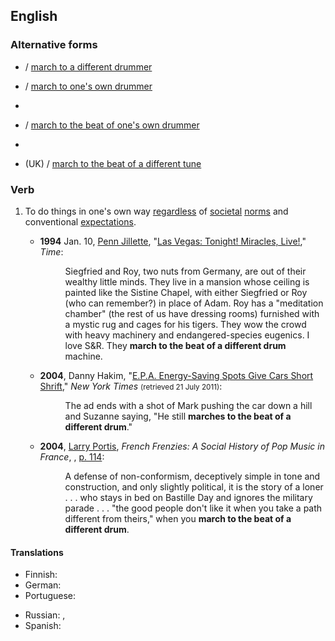 ==English==

===Alternative forms===
* {{l|en|march to a different drum}} / [[march to a different drummer]]
* {{l|en|march to one's own drum}} / [[march to one's own drummer]]
* {{l|en|march to the beat of a different drummer}}
* {{l|en|march to the beat of one's own drum}} / [[march to the beat of one's own drummer]]
* {{l|en|march to a different beat}}
* {{l|en|march to a different tune}} (UK) / [[march to the beat of a different tune]]

===Verb===
{{head|en|verb}}

# {{lb|en|idiomatic}} To do things in one's own way [[regardless]] of [[societal]] [[norm]]s and conventional [[expectation]]s.
#* '''1994''' Jan. 10, [[w:Penn Jillette|Penn Jillette]], "[http://www.time.com/time/magazine/article/0,9171,979954,00.html Las Vegas: Tonight! Miracles, Live!]," ''Time'':
#*: Siegfried and Roy, two nuts from Germany, are out of their wealthy little minds. They live in a mansion whose ceiling is painted like the Sistine Chapel, with either Siegfried or Roy (who can remember?) in place of Adam. Roy has a "meditation chamber" (the rest of us have dressing rooms) furnished with a mystic rug and cages for his tigers. They wow the crowd with heavy machinery and endangered-species eugenics. I love S&R. They '''march to the beat of a different drum''' machine.
#* '''2004''', Danny Hakim, "[http://www.nytimes.com/2004/06/25/business/media/25adco.html/ E.P.A. Energy-Saving Spots Give Cars Short Shrift]," ''New York Times'' <small>(retrieved 21 July 2011)</small>:
#*: The ad ends with a shot of Mark pushing the car down a hill and Suzanne saying, "He still '''marches to the beat of a different drum'''."
#* '''2004''', [[w:Larry Portis|Larry Portis]], ''French Frenzies: A Social History of Pop Music in France'', {{ISBN|9781589395473}}, [http://books.google.ca/books?id=QNi4KH0yYYgC&q=%22you%20march%20to%20the%20beat%22&f=false#v=snippet&q=%22you%20march%20to%20the%20beat%22&f=false p. 114]:
#*: A defense of non-conformism, deceptively simple in tone and construction, and only slightly political, it is the story of a loner . . . who stays in bed on Bastille Day and ignores the military parade . . . "the good people don't like it when you take a path different from theirs," when you '''march to the beat of a different drum'''.

====Translations====
{{trans-top|to do things unconventionally}}
* Finnish: {{t|fi|kulkea omia polkujaan}}
* German: {{t|de|aus der Reihe tanzen}}
* Portuguese: {{t|pt|[[fazer]] [[as]] [[coisas]] [[do]] [[seu]] [[jeito]]}}
{{trans-mid}}
* Russian: {{t|ru|идти́ свои́м путём}}, {{t|ru|идти́ не в но́гу с други́ми}}
* Spanish: {{t|es|marchar al ritmo de un diferente tambor}}
{{trans-bottom}}